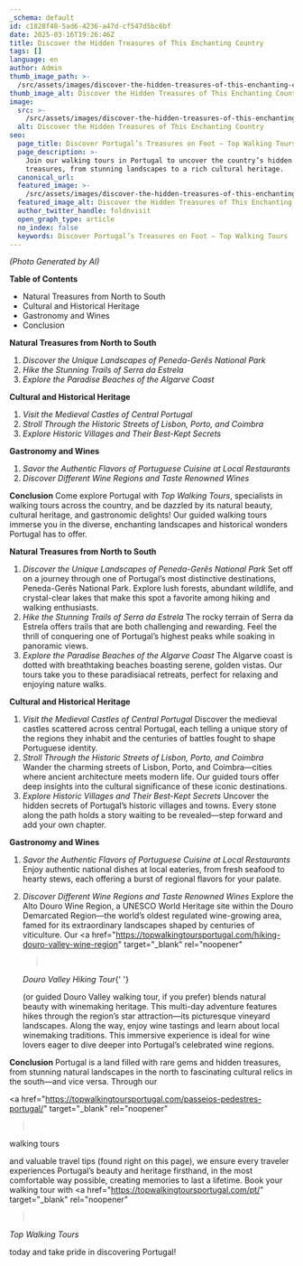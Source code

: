 ```yaml
---
_schema: default
id: c1828f48-5ad6-4236-a47d-cf547d5bc6bf
date: 2025-03-16T19:26:46Z
title: Discover the Hidden Treasures of This Enchanting Country
tags: []
language: en
author: Admin
thumb_image_path: >-
  /src/assets/images/discover-the-hidden-treasures-of-this-enchanting-country.png
thumb_image_alt: Discover the Hidden Treasures of This Enchanting Country
image:
  src: >-
    /src/assets/images/discover-the-hidden-treasures-of-this-enchanting-country.png
  alt: Discover the Hidden Treasures of This Enchanting Country
seo:
  page_title: Discover Portugal’s Treasures on Foot – Top Walking Tours
  page_description: >-
    Join our walking tours in Portugal to uncover the country’s hidden
    treasures, from stunning landscapes to a rich cultural heritage.
  canonical_url:
  featured_image: >-
    /src/assets/images/discover-the-hidden-treasures-of-this-enchanting-country.png
  featured_image_alt: Discover the Hidden Treasures of This Enchanting Country
  author_twitter_handle: foldnvisit
  open_graph_type: article
  no_index: false
  keywords: Discover Portugal’s Treasures on Foot – Top Walking Tours
---
```

*(Photo Generated by AI)*

**Table of Contents**

* Natural Treasures from North to South
* Cultural and Historical Heritage
* Gastronomy and Wines
* Conclusion

**Natural Treasures from North to South**

1. *Discover the Unique Landscapes of Peneda-Gerês National Park*
2. *Hike the Stunning Trails of Serra da Estrela*
3. *Explore the Paradise Beaches of the Algarve Coast*

**Cultural and Historical Heritage**

1. *Visit the Medieval Castles of Central Portugal*
2. *Stroll Through the Historic Streets of Lisbon, Porto, and Coimbra*
3. *Explore Historic Villages and Their Best-Kept Secrets*

**Gastronomy and Wines**

1. *Savor the Authentic Flavors of Portuguese Cuisine at Local Restaurants*
2. *Discover Different Wine Regions and Taste Renowned Wines*

**Conclusion**
Come explore Portugal with *Top Walking Tours*, specialists
in walking tours across the country, and be dazzled by its natural beauty,
cultural heritage, and gastronomic delights! Our guided walking tours immerse
you in the diverse, enchanting landscapes and historical wonders Portugal has to
offer.

**Natural Treasures from North to South**

1. *Discover the Unique Landscapes of Peneda-Gerês National Park*
   Set off
   on a journey through one of Portugal’s most distinctive destinations,
   Peneda-Gerês National Park. Explore lush forests, abundant wildlife, and
   crystal-clear lakes that make this spot a favorite among hiking and walking
   enthusiasts.
2. *Hike the Stunning Trails of Serra da Estrela*
   The rocky terrain of
   Serra da Estrela offers trails that are both challenging and rewarding. Feel
   the thrill of conquering one of Portugal’s highest peaks while soaking in
   panoramic views.
3. *Explore the Paradise Beaches of the Algarve Coast*
   The Algarve coast is
   dotted with breathtaking beaches boasting serene, golden vistas. Our tours
   take you to these paradisiacal retreats, perfect for relaxing and enjoying
   nature walks.

**Cultural and Historical Heritage**

1. *Visit the Medieval Castles of Central Portugal*
   Discover the medieval
   castles scattered across central Portugal, each telling a unique story of the
   regions they inhabit and the centuries of battles fought to shape Portuguese
   identity.
2. *Stroll Through the Historic Streets of Lisbon, Porto, and
   Coimbra*
   Wander the charming streets of Lisbon, Porto, and
   Coimbra—cities where ancient architecture meets modern life. Our guided tours
   offer deep insights into the cultural significance of these iconic
   destinations.
3. *Explore Historic Villages and Their Best-Kept Secrets*
   Uncover the
   hidden secrets of Portugal’s historic villages and towns. Every stone along
   the path holds a story waiting to be revealed—step forward and add your own
   chapter.

**Gastronomy and Wines**

1. *Savor the Authentic Flavors of Portuguese Cuisine at Local
   Restaurants*
   Enjoy authentic national dishes at local eateries, from
   fresh seafood to hearty stews, each offering a burst of regional flavors for
   your palate.
2. *Discover Different Wine Regions and Taste Renowned Wines*
   Explore the
   Alto Douro Wine Region, a UNESCO World Heritage site within the Douro
   Demarcated Region—the world’s oldest regulated wine-growing area, famed for
   its extraordinary landscapes shaped by centuries of viticulture. Our
   &lt;a
   href="https://topwalkingtoursportugal.com/hiking-douro-valley-wine-region"
   target="\_blank"
   rel="noopener"

   > &nbsp;

   *Douro Valley Hiking Tour*{' '}

   (or guided Douro Valley walking tour, if you prefer) blends natural beauty
   with winemaking heritage. This multi-day adventure features hikes through the
   region’s star attraction—its picturesque vineyard landscapes. Along the way,
   enjoy wine tastings and learn about local winemaking traditions. This
   immersive experience is ideal for wine lovers eager to dive deeper into
   Portugal’s celebrated wine regions.

**Conclusion**
Portugal is a land filled with rare gems and hidden
treasures, from stunning natural landscapes in the north to fascinating cultural
relics in the south—and vice versa. Through our

&lt;a
href="https://topwalkingtoursportugal.com/passeios-pedestres-portugal/"
target="\_blank"
rel="noopener"

> &nbsp;

walking tours

and valuable travel tips (found right on this page), we ensure every traveler
experiences Portugal’s beauty and heritage firsthand, in the most comfortable
way possible, creating memories to last a lifetime. Book your walking tour with
&lt;a
href="https://topwalkingtoursportugal.com/pt/"
target="\_blank"
rel="noopener"

> &nbsp;

*Top Walking Tours*

today and take pride in discovering Portugal!